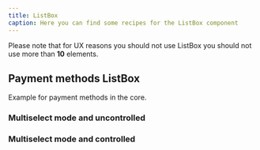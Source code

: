 ```yaml
---
title: ListBox
caption: Here you can find some recipes for the ListBox component
---
```


<Message messageTitle="Note" variant="info">
  Please note that for UX reasons you should not use ListBox you should not use
  more than <strong>10</strong> elements.
</Message>

## Payment methods ListBox

Example for payment methods in the core.

### Multiselect mode and uncontrolled

<ComponentDemo file="./payment-listbox-uncontrolled.demo.tsx" />

### Multiselect mode and controlled

<ComponentDemo file="./payment-listbox-controlled.demo.tsx" />
